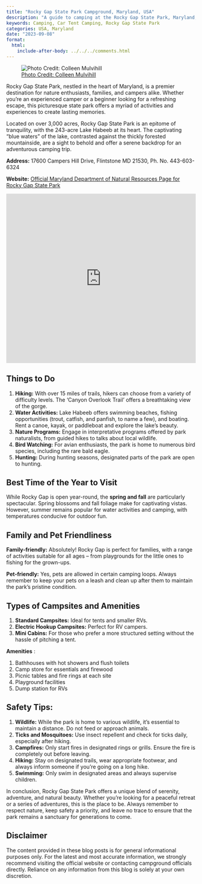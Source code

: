 ```yaml
---
title: "Rocky Gap State Park Campground, Maryland, USA"
description: "A guide to camping at the Rocky Gap State Park, Maryland, USA."
keywords: Camping, Car Tent Camping, Rocky Gap State Park
categories: USA, Maryland
date: "2023-09-08"
format:
  html:
    include-after-body: ../../../comments.html
---
```


![<a href="https://marylandroadtrips.com/design-your-perfect-escape-at-rocky-gap-state-park/">Photo Credit: Colleen Mulvihill </a>](https://marylandroadtrips.com/wp-content/uploads/2021/06/MRT-Lake-Habeeb.jpg){.preview-image}

Rocky Gap State Park, nestled in the heart of Maryland, is a premier destination for nature enthusiasts, families, and campers alike.
Whether you're an experienced camper or a beginner looking for a refreshing escape, this picturesque state park offers a myriad of activities and experiences to create lasting memories.

Located on over 3,000 acres, Rocky Gap State Park is an epitome of tranquility, with the 243-acre Lake Habeeb at its heart.
The captivating "blue waters" of the lake, contrasted against the thickly forested mountainside, are a sight to behold and offer a serene backdrop for an adventurous camping trip.

**Address:** 17600 Campers Hill Drive, Flintstone MD 21530, Ph. No. 443-603-6324

**Website:** [Official Maryland Department of Natural Resources Page for Rocky Gap State Park](https://dnr.maryland.gov/publiclands/pages/western/rockygap.aspx)

<iframe src="https://www.google.com/maps/embed?pb=!1m18!1m12!1m3!1d3068.9799691271523!2d-78.64467522402346!3d39.71763287156056!2m3!1f0!2f0!3f0!3m2!1i1024!2i768!4f13.1!3m3!1m2!1s0x89ca60310295cc77%3A0x58d0a77aab302d3!2s17600%20Campers%20Hill%20Dr%2C%20Flintstone%2C%20MD%2021530!5e0!3m2!1sen!2sus!4v1694386775827!5m2!1sen!2sus" width="100%" height="450" style="border:0;" allowfullscreen loading="lazy" referrerpolicy="no-referrer-when-downgrade">

</iframe>

## Things to Do

1.  **Hiking:** With over 15 miles of trails, hikers can choose from a variety of difficulty levels. The 'Canyon Overlook Trail' offers a breathtaking view of the gorge.
2.  **Water Activities:** Lake Habeeb offers swimming beaches, fishing opportunities (trout, catfish, and panfish, to name a few), and boating. Rent a canoe, kayak, or paddleboat and explore the lake's beauty.
3.  **Nature Programs:** Engage in interpretative programs offered by park naturalists, from guided hikes to talks about local wildlife.
4.  **Bird Watching:** For avian enthusiasts, the park is home to numerous bird species, including the rare bald eagle.
5.  **Hunting:** During hunting seasons, designated parts of the park are open to hunting.

## Best Time of the Year to Visit

While Rocky Gap is open year-round, the **spring and fall** are particularly spectacular.
Spring blossoms and fall foliage make for captivating vistas.
However, summer remains popular for water activities and camping, with temperatures conducive for outdoor fun.

## Family and Pet Friendliness

**Family-friendly:** Absolutely!
Rocky Gap is perfect for families, with a range of activities suitable for all ages -- from playgrounds for the little ones to fishing for the grown-ups.

**Pet-friendly:** Yes, pets are allowed in certain camping loops.
Always remember to keep your pets on a leash and clean up after them to maintain the park's pristine condition.

## Types of Campsites and Amenities

1.  **Standard Campsites:** Ideal for tents and smaller RVs.
2.  **Electric Hookup Campsites:** Perfect for RV campers.
3.  **Mini Cabins:** For those who prefer a more structured setting without the hassle of pitching a tent.

**Amenities** :

1.  Bathhouses with hot showers and flush toilets
2.  Camp store for essentials and firewood
3.  Picnic tables and fire rings at each site
4.  Playground facilities
5.  Dump station for RVs

## Safety Tips:

1.  **Wildlife:** While the park is home to various wildlife, it's essential to maintain a distance. Do not feed or approach animals.
2.  **Ticks and Mosquitoes:** Use insect repellent and check for ticks daily, especially after hiking.
3.  **Campfires:** Only start fires in designated rings or grills. Ensure the fire is completely out before leaving.
4.  **Hiking:** Stay on designated trails, wear appropriate footwear, and always inform someone if you're going on a long hike.
5.  **Swimming:** Only swim in designated areas and always supervise children.

In conclusion, Rocky Gap State Park offers a unique blend of serenity, adventure, and natural beauty.
Whether you're looking for a peaceful retreat or a series of adventures, this is the place to be.
Always remember to respect nature, keep safety a priority, and leave no trace to ensure that the park remains a sanctuary for generations to come.

::: callout-important
## Disclaimer

The content provided in these blog posts is for general informational purposes only.
For the latest and most accurate information, we strongly recommend visiting the official website or contacting campground officials directly.
Reliance on any information from this blog is solely at your own discretion.
:::
